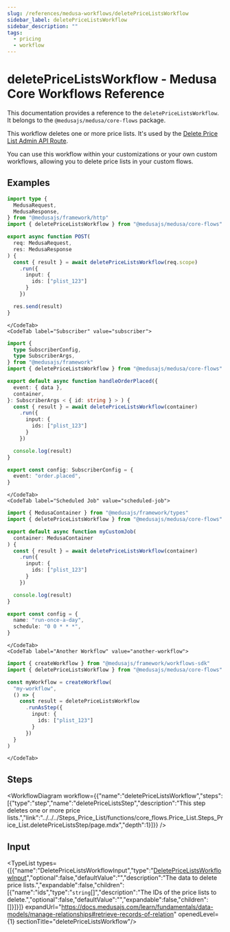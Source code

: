```yaml
---
slug: /references/medusa-workflows/deletePriceListsWorkflow
sidebar_label: deletePriceListsWorkflow
sidebar_description: ""
tags:
  - pricing
  - workflow
---
```



# deletePriceListsWorkflow - Medusa Core Workflows Reference

This documentation provides a reference to the `deletePriceListsWorkflow`. It belongs to the `@medusajs/medusa/core-flows` package.

This workflow deletes one or more price lists. It's used by the
[Delete Price List Admin API Route](https://docs.medusajs.com/api/admin#price-lists\_deletepricelistsid).

You can use this workflow within your customizations or your own custom workflows, allowing you to
delete price lists in your custom flows.

<SourceCodeLink link="https://github.com/medusajs/medusa/blob/2f7ec55f2e37df2696c8c1d639f727fcdfd8d9e6/packages/core/core-flows/src/price-list/workflows/delete-price-lists.ts#L30" />

## Examples

<CodeTabs group="workflow-exection">
    <CodeTab label="API Route" value="api-route">
    
```ts title="src/api/workflow/route.ts"
import type {
  MedusaRequest,
  MedusaResponse,
} from "@medusajs/framework/http"
import { deletePriceListsWorkflow } from "@medusajs/medusa/core-flows"

export async function POST(
  req: MedusaRequest,
  res: MedusaResponse
) {
  const { result } = await deletePriceListsWorkflow(req.scope)
    .run({
      input: {
        ids: ["plist_123"]
      }
    })

  res.send(result)
}
```

    </CodeTab>
    <CodeTab label="Subscriber" value="subscriber">
    
```ts title="src/subscribers/order-placed.ts"
import {
  type SubscriberConfig,
  type SubscriberArgs,
} from "@medusajs/framework"
import { deletePriceListsWorkflow } from "@medusajs/medusa/core-flows"

export default async function handleOrderPlaced({
  event: { data },
  container,
}: SubscriberArgs < { id: string } > ) {
  const { result } = await deletePriceListsWorkflow(container)
    .run({
      input: {
        ids: ["plist_123"]
      }
    })

  console.log(result)
}

export const config: SubscriberConfig = {
  event: "order.placed",
}
```

    </CodeTab>
    <CodeTab label="Scheduled Job" value="scheduled-job">
    
```ts title="src/jobs/message-daily.ts"
import { MedusaContainer } from "@medusajs/framework/types"
import { deletePriceListsWorkflow } from "@medusajs/medusa/core-flows"

export default async function myCustomJob(
  container: MedusaContainer
) {
  const { result } = await deletePriceListsWorkflow(container)
    .run({
      input: {
        ids: ["plist_123"]
      }
    })

  console.log(result)
}

export const config = {
  name: "run-once-a-day",
  schedule: "0 0 * * *",
}
```

    </CodeTab>
    <CodeTab label="Another Workflow" value="another-workflow">
    
```ts title="src/workflows/my-workflow.ts"
import { createWorkflow } from "@medusajs/framework/workflows-sdk"
import { deletePriceListsWorkflow } from "@medusajs/medusa/core-flows"

const myWorkflow = createWorkflow(
  "my-workflow",
  () => {
    const result = deletePriceListsWorkflow
      .runAsStep({
        input: {
          ids: ["plist_123"]
        }
      })
  }
)
```

    </CodeTab>
  </CodeTabs>

## Steps

<WorkflowDiagram workflow={{"name":"deletePriceListsWorkflow","steps":[{"type":"step","name":"deletePriceListsStep","description":"This step deletes one or more price lists.","link":"../../../Steps_Price_List/functions/core_flows.Price_List.Steps_Price_List.deletePriceListsStep/page.mdx","depth":1}]}} />

## Input

<TypeList types={[{"name":"DeletePriceListsWorkflowInput","type":"[DeletePriceListsWorkflowInput](../../../../types/core_flows.DeletePriceListsWorkflowInput/page.mdx)","optional":false,"defaultValue":"","description":"The data to delete price lists.","expandable":false,"children":[{"name":"ids","type":"`string`[]","description":"The IDs of the price lists to delete.","optional":false,"defaultValue":"","expandable":false,"children":[]}]}]} expandUrl="https://docs.medusajs.com/learn/fundamentals/data-models/manage-relationships#retrieve-records-of-relation" openedLevel={1} sectionTitle="deletePriceListsWorkflow"/>
